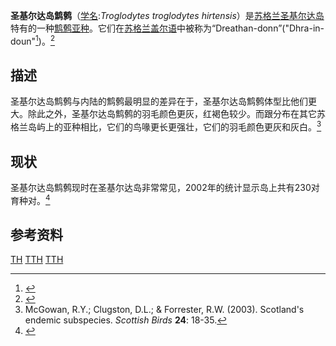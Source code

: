 {{subspeciesbox
| image = Ibis (1885) (14565465039).jpg
| image_caption = {{tsl|en|John Gerrard Keulemans|Keulemans}}所描绘的圣基尔达岛鹪鹩
| genus = Troglodytes
| species = troglodytes
| species_link = Eurasian wren
| subspecies = hirtensis
| authority = {{tsl|en|Henry Seebohm|Seebohm}}, 1884
}}
'''圣基尔达岛鹪鹩'''（[[学名|学名]]:''Troglodytes troglodytes hirtensis''）是[[苏格兰|苏格兰]][[圣基尔达岛|圣基尔达岛]]特有的一种[[鹪鹩|鹪鹩]][[亚种|亚种]]。它们在[[苏格兰盖尔语|苏格兰盖尔语]]中被称为“Dreathan-donn”("Dhra-in-doun"<ref>{{cite journal|title=The Ornithology of St. Kilda|author=Dixon, Charles| doi=10.1111/j.1474-919X.1885.tb06236.x| journal=Ibis| volume=27| issue=1|year=1885| pages=69–97}}</ref>)。<ref name=wi>{{Cite web |url=http://www.thewesternisles.co.uk/birds/st-kilda-wren.htm |title=The Western Isles: St Kilda Wren |accessdate=2016-02-07 |archive-date=2008-07-20 |archive-url=https://web.archive.org/web/20080720111201/http://www.thewesternisles.co.uk/birds/st-kilda-wren.htm |dead-url=no }}</ref>

==描述==
圣基尔达岛鹪鹩与内陆的鹪鹩最明显的差异在于，圣基尔达岛鹪鹩体型比他们更大。除此之外，圣基尔达岛鹪鹩的羽毛颜色更灰，红褐色较少。而跟分布在其它苏格兰岛屿上的亚种相比，它们的鸟喙更长更强壮，它们的羽毛颜色更灰和灰白。<ref>McGowan, R.Y.; Clugston, D.L.; & Forrester, R.W. (2003). Scotland's endemic subspecies. ''Scottish Birds'' '''24''': 18-35.</ref>

==现状==
圣基尔达岛鹪鹩现时在圣基尔达岛非常常见，2002年的统计显示岛上共有230对育种对。<ref name=sknr>{{Cite web |url=http://www.eoearth.org/article/St_Kilda_(Hirta)_National_Nature_Reserve,_United_Kingdom#Fauna |title=St Kilda National Nature Reserve: Fauna |accessdate=2016-02-07 |archive-date=2013-06-01 |archive-url=https://web.archive.org/web/20130601111727/http://www.eoearth.org/article/St_Kilda_(Hirta)_National_Nature_Reserve,_United_Kingdom#Fauna |dead-url=no }}</ref>

==参考资料==
{{reflist}}

{{模板:苏格兰特有生物相}}

{{Taxonbar|from=Q3539840}}

[[Category:鹪鹩属|TH]]
[[Category:苏格兰特有动物|TTH]]
[[Category:歐洲動物|TTH]]